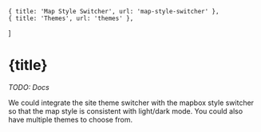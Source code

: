     { title: 'Map Style Switcher', url: 'map-style-switcher' },
    { title: 'Themes', url: 'themes' },
]

# {title}

<Backlinks backlinks={backlinks}/>

*TODO: Docs*

We could integrate the site theme switcher with the mapbox style switcher so that the map style is consistent with light/dark mode. You could also have multiple themes to choose from.
